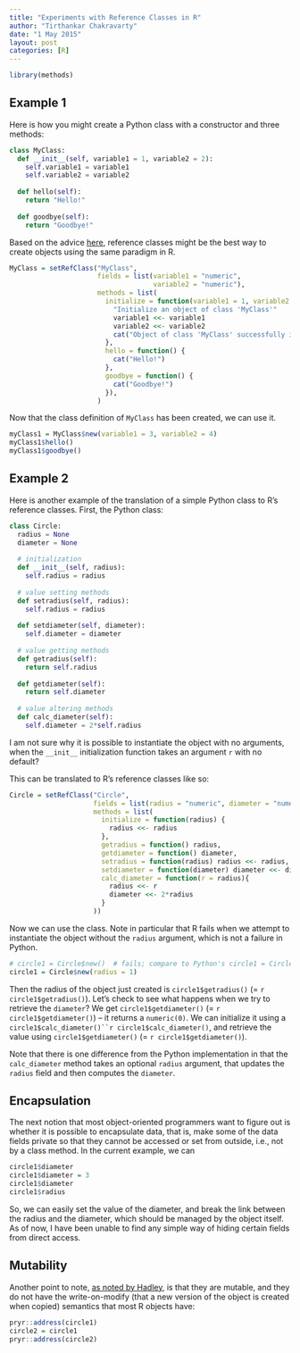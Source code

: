 ```yaml
---
title: "Experiments with Reference Classes in R"
author: "Tirthankar Chakravarty"
date: "1 May 2015"
layout: post
categories: [R]
---
```

```r
library(methods)
```

## Example 1
Here is how you might create a Python class with a constructor and three methods:

```python
class MyClass:
  def __init__(self, variable1 = 1, variable2 = 2):
    self.variable1 = variable1
    self.variable2 = variable2
  
  def hello(self):
    return "Hello!"
  
  def goodbye(self):
    return "Goodbye!"
```

Based on the advice [here](http://stackoverflow.com/q/11561284/1414455), reference classes might be the best way to create objects using the same paradigm in R.  

```r
MyClass = setRefClass("MyClass", 
                      fields = list(variable1 = "numeric",
                                    variable2 = "numeric"),
                      methods = list(
                        initialize = function(variable1 = 1, variable2 = 2) {
                          "Initialize an object of class 'MyClass'"
                          variable1 <<- variable1
                          variable2 <<- variable2
                          cat("Object of class 'MyClass' successfully intialized.")
                        },
                        hello = function() {
                          cat("Hello!")
                        },
                        goodbye = function() {
                          cat("Goodbye!")
                        }),
                      )
```
Now that the class definition of `MyClass` has been created, we can use it.
``` r
myClass1 = MyClass$new(variable1 = 3, variable2 = 4)
myClass1$hello()
myClass1$goodbye()
```

## Example 2
Here is another example of the translation of a simple Python class to R's reference classes. First, the Python class:
``` python
class Circle:
  radius = None
  diameter = None
  
  # initialization
  def __init__(self, radius):
    self.radius = radius
  
  # value setting methods
  def setradius(self, radius):
    self.radius = radius
  
  def setdiameter(self, diameter):
    self.diameter = diameter
  
  # value getting methods
  def getradius(self):
    return self.radius
  
  def getdiameter(self):
    return self.diameter
  
  # value altering methods
  def calc_diameter(self):
    self.diameter = 2*self.radius
```
I am not sure why it is possible to instantiate the object with no arguments, when the `__init__` initialization function takes an argument `r` with no default?

This can be translated to R's reference classes like so:
``` r
Circle = setRefClass("Circle", 
                     fields = list(radius = "numeric", diameter = "numeric"),
                     methods = list(
                       initialize = function(radius) {
                         radius <<- radius
                       },
                       getradius = function() radius,
                       getdiameter = function() diameter,
                       setradius = function(radius) radius <<- radius,
                       setdiameter = function(diameter) diameter <<- diameter,
                       calc_diameter = function(r = radius){
                         radius <<- r
                         diameter <<- 2*radius
                       } 
                     ))
```
Now we can use the class. Note in particular that R fails when we attempt to instantiate the object without the `radius` argument, which is not a failure in Python. 
``` r
# circle1 = Circle$new()  # fails; compare to Python's circle1 = Circle() 
circle1 = Circle$new(radius = 1)
```
Then the radius of the object just created is `circle1$getradius()` (= `r circle1$getradius()`). Let's check to see what happens when we try to retrieve the `diameter`? We get `circle1$getdiameter()` (= `r circle1$getdiameter()`) -- it returns a `numeric(0)`. We can initialize it using a `circle1$calc_diameter()``r circle1$calc_diameter()`, and retrieve the value using `circle1$getdiameter()` (= `r circle1$getdiameter()`).   

Note that there is one difference from the Python implementation in that the `calc_diameter` method takes an optional `radius` argument, that updates the `radius` field and then computes the `diameter`.

## Encapsulation
The next notion that most object-oriented programmers want to figure out is whether it is possible to encapsulate data, that is, make some of the data fields private so that they cannot be accessed or set from outside, i.e., not by a class method. In the current example, we can
``` r
circle1$diameter
circle1$diameter = 3
circle1$diameter
circle1$radius
```
So, we can easily set the value of the diameter, and break the link between the radius and the diameter, which should be managed by the object itself. As of now, I have been unable to find any simple way of hiding certain fields from direct access. 

## Mutability
Another point to note, [as noted by Hadley](http://adv-r.had.co.nz/OO-essentials.html#rc), is that they are mutable, and they do not have the write-on-modify (that a new version of the object is created when copied) semantics that most R objects have:
``` r
pryr::address(circle1)
circle2 = circle1
pryr::address(circle2)
```
